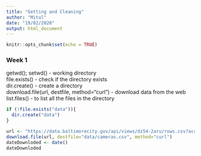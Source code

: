 ```yaml
---
title: "Getting and Cleaning"
author: "Mitul"
date: "19/02/2020"
output: html_document
---
```


```r
knitr::opts_chunk$set(echo = TRUE)
```
### Week 1
getwd(); setwd() - working directory \
file.exists() - check if the directory exists \
dir.create() - create a directory \
download.file(url, destfile, method="curl") - download data from the web \
list.files() - to list all the files in the directory
```r
if (!file.exists("data")){
  dir.create("data")
}

url <- "https://data.baltimorecity.gov/api/views/dz54-2aru/rows.csv?accessType=DOWNLOAD"
download.file(url, destfile="data/cameras.csv", method="curl")
dateDownloded <- date()
dateDownloded
```

